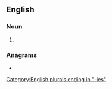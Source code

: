 ==English==

===Noun===
{{head|en|noun form}}

# {{plural of|en|homology}}

===Anagrams===
* {{anagrams|en|a=eghilmooos|homologise}}

[[Category:English plurals ending in "-ies"]]